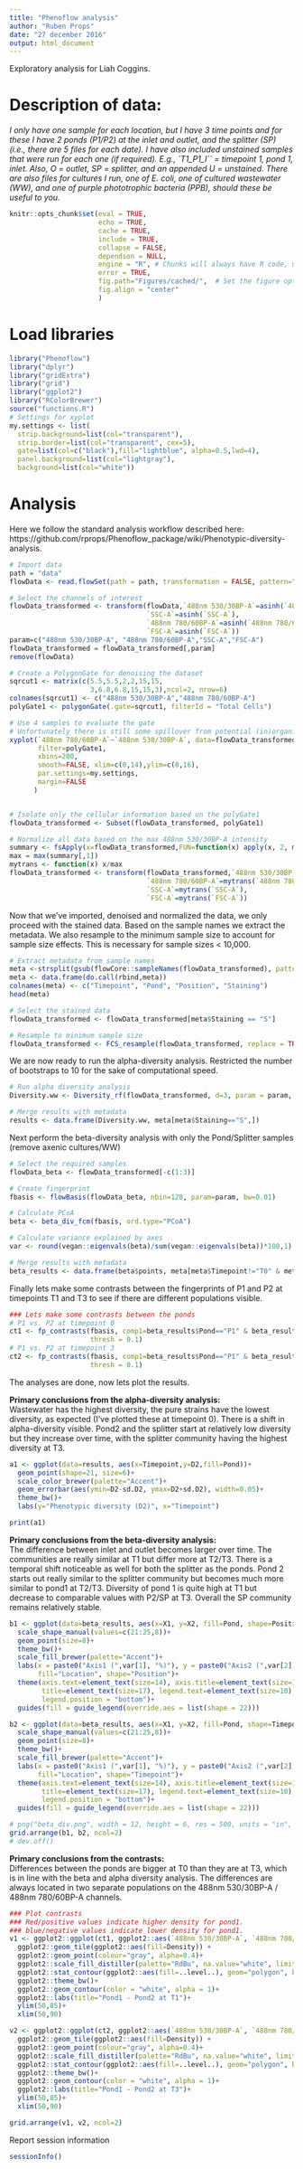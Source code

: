 ```yaml
---
title: "Phenoflow analysis"
author: "Ruben Props"
date: "27 december 2016"
output: html_document
---
```


Exploratory analysis for Liah Coggins.

# Description of data: 
_I only have one sample for each location, but I have 3 time points and for these I have 2 ponds (P1/P2) at the inlet and outlet, and the splitter (SP) (i.e., there are 5 files for each date). I have also included unstained samples that were run for each one (if required). E.g., `T1_P1_I`` = timepoint 1, pond 1, inlet. Also, O = outlet, SP = splitter, and an appended U = unstained. There are also files for cultures I run, one of E. coli, one of cultured wastewater (WW), and one of purple phototrophic bacteria (PPB), should these be useful to you._

```r
knitr::opts_chunk$set(eval = TRUE, 
                      echo = TRUE, 
                      cache = TRUE,
                      include = TRUE,
                      collapse = FALSE,
                      dependson = NULL,
                      engine = "R", # Chunks will always have R code, unless noted
                      error = TRUE,
                      fig.path="Figures/cached/",  # Set the figure options
                      fig.align = "center"
                      )
```

# Load libraries
```r
library("Phenoflow")
library("dplyr")
library("gridExtra")
library("grid")
library("ggplot2")
library("RColorBrewer")
source("functions.R")
# Settings for xyplot
my.settings <- list(
  strip.background=list(col="transparent"),
  strip.border=list(col="transparent", cex=5),
  gate=list(col=c("black"),fill="lightblue", alpha=0.5,lwd=4),
  panel.background=list(col="lightgray"),
  background=list(col="white"))
```

# Analysis
Here we follow the standard analysis workflow described here: https://github.com/rprops/Phenoflow_package/wiki/Phenotypic-diversity-analysis.
```r

# Import data
path = "data"
flowData <- read.flowSet(path = path, transformation = FALSE, pattern=".fcs")

# Select the channels of interest 
flowData_transformed <- transform(flowData,`488nm 530/30BP-A`=asinh(`488nm 530/30BP-A`), 
                                  `SSC-A`=asinh(`SSC-A`), 
                                  `488nm 780/60BP-A`=asinh(`488nm 780/60BP-A`), 
                                  `FSC-A`=asinh(`FSC-A`))
param=c("488nm 530/30BP-A", "488nm 780/60BP-A","SSC-A","FSC-A")
flowData_transformed = flowData_transformed[,param]
remove(flowData)

# Create a PolygonGate for denoising the dataset
sqrcut1 <- matrix(c(5.5,5.5,2,2,15,15,
                    3,6.8,6.8,15,15,3),ncol=2, nrow=6)
colnames(sqrcut1) <- c("488nm 530/30BP-A","488nm 780/60BP-A")
polyGate1 <- polygonGate(.gate=sqrcut1, filterId = "Total Cells")

# Use 4 samples to evaluate the gate
# Unfortunately there is still some spillover from potential (in)organics in certain samples. But if we want to have a consistent gating strategy, this is unavoidable.
xyplot(`488nm 780/60BP-A`~`488nm 530/30BP-A`, data=flowData_transformed[5:8],
       filter=polyGate1,
       xbins=200,
       smooth=FALSE, xlim=c(0,14),ylim=c(0,16),
       par.settings=my.settings,
       margin=FALSE
      )


# Isolate only the cellular information based on the polyGate1
flowData_transformed <- Subset(flowData_transformed, polyGate1)

# Normalize all data based on the max 488nm 530/30BP-A intensity
summary <- fsApply(x=flowData_transformed,FUN=function(x) apply(x, 2, max),use.exprs=TRUE)
max = max(summary[,1])
mytrans <- function(x) x/max
flowData_transformed <- transform(flowData_transformed,`488nm 530/30BP-A`=mytrans(`488nm 530/30BP-A`),
                                  `488nm 780/60BP-A`=mytrans(`488nm 780/60BP-A`), 
                                  `SSC-A`=mytrans(`SSC-A`),
                                  `FSC-A`=mytrans(`FSC-A`))
```

Now that we've imported, denoised and normalized the data, we only proceed with the stained data.
Based on the sample names we extract the metadata. We also resample to the minimum sample size to account for sample size effects. This is necessary for sample sizes < 10,000.

```r
# Extract metadata from sample names
meta <-strsplit(gsub(flowCore::sampleNames(flowData_transformed), pattern=".fcs", replacement=""), "_")
meta <- data.frame(do.call(rbind,meta))
colnames(meta) <- c("Timepoint", "Pond", "Position", "Staining")
head(meta)

# Select the stained data
flowData_transformed <- flowData_transformed[meta$Staining == "S"]

# Resample to minimum sample size
flowData_transformed <- FCS_resample(flowData_transformed, replace = TRUE)
```

We are now ready to run the alpha-diversity analysis. Restricted the number of bootstraps to 10 for the sake of computational speed.

```r
# Run alpha diversity analysis
Diversity.ww <- Diversity_rf(flowData_transformed, d=3, param = param, R = 10)

# Merge results with metadata
results <- data.frame(Diversity.ww, meta[meta$Staining=="S",])
```

Next perform the beta-diversity analysis with only the Pond/Splitter samples (remove axenic cultures/WW)
```r
# Select the required samples
flowData_beta <- flowData_transformed[-c(1:3)]

# Create fingerprint
fbasis <- flowBasis(flowData_beta, nbin=128, param=param, bw=0.01)

# Calculate PCoA
beta <- beta_div_fcm(fbasis, ord.type="PCoA")

# Calculate variance explained by axes
var <- round(vegan::eigenvals(beta)/sum(vegan::eigenvals(beta))*100,1)

# Merge results with metadata
beta_results <- data.frame(beta$points, meta[meta$Timepoint!="T0" & meta$Staining =="S",])
```

Finally lets make some contrasts between the fingerprints of P1 and P2 at timepoints T1 and T3 to see if there are different populations visible.
```r
### Lets make some contrasts between the ponds
# P1 vs. P2 at timepoint 0
ct1 <- fp_contrasts(fbasis, comp1=beta_results$Pond=="P1" & beta_results$Timepoint=="T1", comp2=beta_results$Pond=="P2" & beta_results$Timepoint=="T1", param=param[1:2],
                    thresh = 0.1)
# P1 vs. P2 at timepoint 3
ct2 <- fp_contrasts(fbasis, comp1=beta_results$Pond=="P1" & beta_results$Timepoint=="T3", comp2=beta_results$Pond=="P2" & beta_results$Timepoint=="T3", param=param[1:2],
                    thresh = 0.1)

```

The analyses are done, now lets plot the results.

**Primary conclusions from the alpha-diversity analysis:**  
Wastewater has the highest diversity, the pure strains have the lowest diversity, as expected (I've plotted these at timepoint 0). There is a shift in alpha-diversity visible. Pond2 and the splitter start at relatively low diversity but they increase over time, with the splitter community having the highest diversity at T3.

```r
a1 <- ggplot(data=results, aes(x=Timepoint,y=D2,fill=Pond))+
  geom_point(shape=21, size=6)+
  scale_color_brewer(palette="Accent")+
  geom_errorbar(aes(ymin=D2-sd.D2, ymax=D2+sd.D2), width=0.05)+
  theme_bw()+
  labs(y="Phenotypic diversity (D2)", x="Timepoint")

print(a1)
```

**Primary conclusions from the beta-diversity analysis:**  
The difference between inlet and outlet becomes larger over time. The communities are really similar at T1 but differ more at T2/T3. There is a temporal shift noticeable as well for both the splitter as the ponds. Pond 2 starts out really similar to the splitter community but becomes much more similar to pond1 at T2/T3. Diversity of pond 1 is quite high at T1 but decrease to comparable values with P2/SP at T3. Overall the SP community remains relatively stable.

```r
b1 <- ggplot(data=beta_results, aes(x=X1, y=X2, fill=Pond, shape=Position))+
  scale_shape_manual(values=c(21:25,8))+
  geom_point(size=8)+
  theme_bw()+
  scale_fill_brewer(palette="Accent")+
  labs(x = paste0("Axis1 (",var[1], "%)"), y = paste0("Axis2 (",var[2], "%)"),
       fill="Location", shape="Position")+
  theme(axis.text=element_text(size=14), axis.title=element_text(size=16,face="bold"),
        title=element_text(size=17), legend.text=element_text(size=10),
        legend.position = "bottom")+
  guides(fill = guide_legend(override.aes = list(shape = 22)))

b2 <- ggplot(data=beta_results, aes(x=X1, y=X2, fill=Pond, shape=Timepoint))+
  scale_shape_manual(values=c(21:25,8))+
  geom_point(size=8)+
  theme_bw()+
  scale_fill_brewer(palette="Accent")+
  labs(x = paste0("Axis1 (",var[1], "%)"), y = paste0("Axis2 (",var[2], "%)"),
       fill="Location", shape="Timepoint")+
  theme(axis.text=element_text(size=14), axis.title=element_text(size=16,face="bold"),
        title=element_text(size=17), legend.text=element_text(size=10),
        legend.position = "bottom")+
  guides(fill = guide_legend(override.aes = list(shape = 22)))

# png("beta_div.png", width = 12, height = 6, res = 500, units = "in", pointsize = 6)
grid.arrange(b1, b2, ncol=2)
# dev.off()
```

**Primary conclusions from the contrasts:**  
Differences between the ponds are bigger at T0 than they are at T3, which is in line with the beta and alpha diversity analysis. The differences are always located in two separate populations on the 488nm 530/30BP-A / 488nm 780/60BP-A channels.

```r
### Plot contrasts
### Red/positive values indicate higher density for pond1.
### blue/negative values indicate lower density for pond1.
v1 <- ggplot2::ggplot(ct1, ggplot2::aes(`488nm 530/30BP-A`, `488nm 780/60BP-A`, z = Density))+
  ggplot2::geom_tile(ggplot2::aes(fill=Density)) + 
  ggplot2::geom_point(colour="gray", alpha=0.4)+
  ggplot2::scale_fill_distiller(palette="RdBu", na.value="white", limits=c(-0.6,0.4)) + 
  ggplot2::stat_contour(ggplot2::aes(fill=..level..), geom="polygon", binwidth=0.1)+
  ggplot2::theme_bw()+
  ggplot2::geom_contour(color = "white", alpha = 1)+
  ggplot2::labs(title="Pond1 - Pond2 at T1")+
  ylim(50,85)+
  xlim(50,90)

v2 <- ggplot2::ggplot(ct2, ggplot2::aes(`488nm 530/30BP-A`, `488nm 780/60BP-A`, z = Density))+
  ggplot2::geom_tile(ggplot2::aes(fill=Density)) + 
  ggplot2::geom_point(colour="gray", alpha=0.4)+
  ggplot2::scale_fill_distiller(palette="RdBu", na.value="white", limits=c(-0.6,0.4)) + 
  ggplot2::stat_contour(ggplot2::aes(fill=..level..), geom="polygon", binwidth=0.1)+
  ggplot2::theme_bw()+
  ggplot2::geom_contour(color = "white", alpha = 1)+
  ggplot2::labs(title="Pond1 - Pond2 at T3")+
  ylim(50,85)+
  xlim(50,90)

grid.arrange(v1, v2, ncol=2)
```

Report session information
```r
sessionInfo()
```
